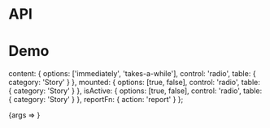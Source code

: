 
<Meta title="Packages/MeasureTiming" component={MeasuretimingContainer} />

# API

<ArgsTable />

# Demo


  content: {
    options: ['immediately', 'takes-a-while'],
    control: 'radio',
    table: { category: 'Story' }
  },
  mounted: { options: [true, false], control: 'radio', table: { category: 'Story' } },
  isActive: { options: [true, false], control: 'radio', table: { category: 'Story' } },
  reportFn: { action: 'report' }
};

<Canvas>
  <Story name="Measuretiming" args={args} argTypes={argTypes}>
    {args => <MeasuretimingStory {...args} />}
  </Story>
</Canvas>
